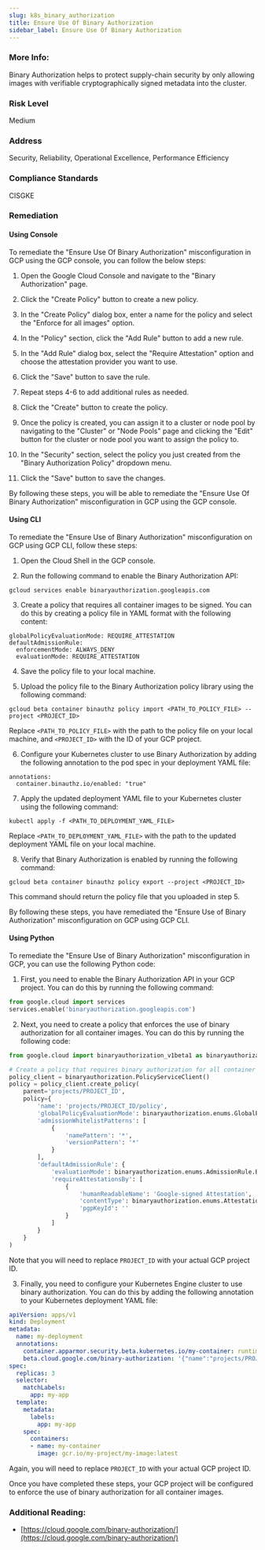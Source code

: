 ```yaml
---
slug: k8s_binary_authorization
title: Ensure Use Of Binary Authorization
sidebar_label: Ensure Use Of Binary Authorization
---
```


### More Info:

Binary Authorization helps to protect supply-chain security by only allowing images with verifiable cryptographically signed metadata into the cluster.

### Risk Level

Medium

### Address

Security, Reliability, Operational Excellence, Performance Efficiency

### Compliance Standards

CISGKE

### Remediation

#### Using Console

To remediate the "Ensure Use Of Binary Authorization" misconfiguration in GCP using the GCP console, you can follow the below steps:

1. Open the Google Cloud Console and navigate to the "Binary Authorization" page.

2. Click the "Create Policy" button to create a new policy.

3. In the "Create Policy" dialog box, enter a name for the policy and select the "Enforce for all images" option.

4. In the "Policy" section, click the "Add Rule" button to add a new rule.

5. In the "Add Rule" dialog box, select the "Require Attestation" option and choose the attestation provider you want to use.

6. Click the "Save" button to save the rule.

7. Repeat steps 4-6 to add additional rules as needed.

8. Click the "Create" button to create the policy.

9. Once the policy is created, you can assign it to a cluster or node pool by navigating to the "Cluster" or "Node Pools" page and clicking the "Edit" button for the cluster or node pool you want to assign the policy to.

10. In the "Security" section, select the policy you just created from the "Binary Authorization Policy" dropdown menu.

11. Click the "Save" button to save the changes.

By following these steps, you will be able to remediate the "Ensure Use Of Binary Authorization" misconfiguration in GCP using the GCP console.

#### Using CLI

To remediate the "Ensure Use of Binary Authorization" misconfiguration on GCP using GCP CLI, follow these steps:

1. Open the Cloud Shell in the GCP console.

2. Run the following command to enable the Binary Authorization API:

```
gcloud services enable binaryauthorization.googleapis.com
```

3. Create a policy that requires all container images to be signed. You can do this by creating a policy file in YAML format with the following content:

```
globalPolicyEvaluationMode: REQUIRE_ATTESTATION
defaultAdmissionRule:
  enforcementMode: ALWAYS_DENY
  evaluationMode: REQUIRE_ATTESTATION
```

4. Save the policy file to your local machine.

5. Upload the policy file to the Binary Authorization policy library using the following command:

```
gcloud beta container binauthz policy import <PATH_TO_POLICY_FILE> --project <PROJECT_ID>
```

Replace `<PATH_TO_POLICY_FILE>` with the path to the policy file on your local machine, and `<PROJECT_ID>` with the ID of your GCP project.

6. Configure your Kubernetes cluster to use Binary Authorization by adding the following annotation to the pod spec in your deployment YAML file:

```
annotations:
  container.binauthz.io/enabled: "true"
```

7. Apply the updated deployment YAML file to your Kubernetes cluster using the following command:

```
kubectl apply -f <PATH_TO_DEPLOYMENT_YAML_FILE>
```

Replace `<PATH_TO_DEPLOYMENT_YAML_FILE>` with the path to the updated deployment YAML file on your local machine.

8. Verify that Binary Authorization is enabled by running the following command:

```
gcloud beta container binauthz policy export --project <PROJECT_ID>
```

This command should return the policy file that you uploaded in step 5.

By following these steps, you have remediated the "Ensure Use of Binary Authorization" misconfiguration on GCP using GCP CLI.

#### Using Python

To remediate the "Ensure Use of Binary Authorization" misconfiguration in GCP, you can use the following Python code:

1. First, you need to enable the Binary Authorization API in your GCP project. You can do this by running the following command:

```python
from google.cloud import services
services.enable('binaryauthorization.googleapis.com')
```

2. Next, you need to create a policy that enforces the use of binary authorization for all container images. You can do this by running the following code:

```python
from google.cloud import binaryauthorization_v1beta1 as binaryauthorization

# Create a policy that requires binary authorization for all container images
policy_client = binaryauthorization.PolicyServiceClient()
policy = policy_client.create_policy(
    parent='projects/PROJECT_ID',
    policy={
        'name': 'projects/PROJECT_ID/policy',
        'globalPolicyEvaluationMode': binaryauthorization.enums.GlobalPolicyEvaluationMode.GLOBAL_POLICY_EVALUATION_MODE_ENABLED,
        'admissionWhitelistPatterns': [
            {
                'namePattern': '*',
                'versionPattern': '*'
            }
        ],
        'defaultAdmissionRule': {
            'evaluationMode': binaryauthorization.enums.AdmissionRule.EvaluationMode.REQUIRE_ATTESTATION,
            'requireAttestationsBy': [
                {
                    'humanReadableName': 'Google-signed Attestation',
                    'contentType': binaryauthorization.enums.AttestationAuthority.AttestationContentType.ATTESTATION_CONTENT_TYPE_GOOGLE_BINARY_AUTHORITY_V1_BLOB,
                    'pgpKeyId': ''
                }
            ]
        }
    }
)
```

Note that you will need to replace `PROJECT_ID` with your actual GCP project ID.

3. Finally, you need to configure your Kubernetes Engine cluster to use binary authorization. You can do this by adding the following annotation to your Kubernetes deployment YAML file:

```yaml
apiVersion: apps/v1
kind: Deployment
metadata:
  name: my-deployment
  annotations:
    container.apparmor.security.beta.kubernetes.io/my-container: runtime/default
    beta.cloud.google.com/binary-authorization: '{"name":"projects/PROJECT_ID/policy"}'
spec:
  replicas: 3
  selector:
    matchLabels:
      app: my-app
  template:
    metadata:
      labels:
        app: my-app
    spec:
      containers:
      - name: my-container
        image: gcr.io/my-project/my-image:latest
```

Again, you will need to replace `PROJECT_ID` with your actual GCP project ID.

Once you have completed these steps, your GCP project will be configured to enforce the use of binary authorization for all container images.


### Additional Reading:

- [https://cloud.google.com/binary-authorization/](https://cloud.google.com/binary-authorization/) 

